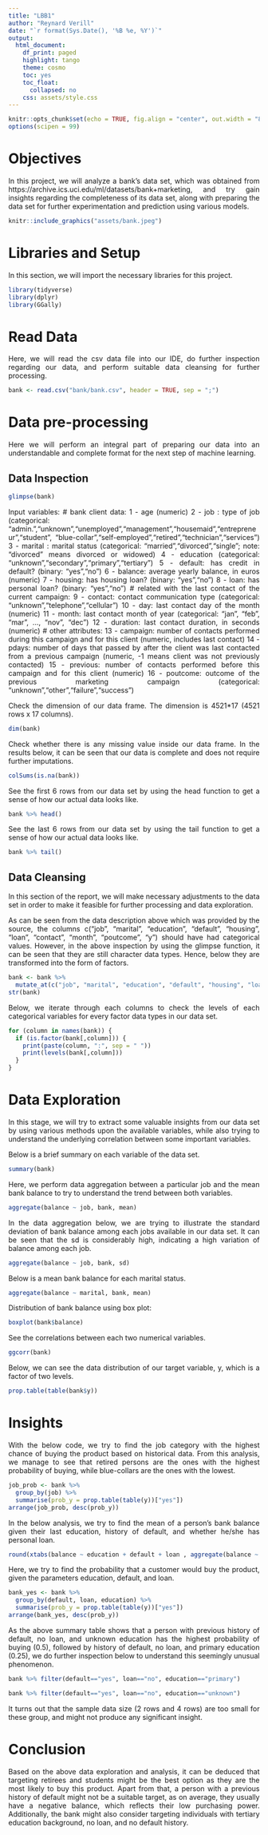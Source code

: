```yaml
---
title: "LBB1"
author: "Reynard Verill"
date: "`r format(Sys.Date(), '%B %e, %Y')`"
output: 
  html_document:
    df_print: paged
    highlight: tango
    theme: cosmo
    toc: yes
    toc_float:
      collapsed: no
    css: assets/style.css
---
```



```r
knitr::opts_chunk$set(echo = TRUE, fig.align = "center", out.width = "80%")
options(scipen = 99)
```


<style>
body {
text-align: justify}
</style>

# Objectives

In this project, we will analyze a bank's data set, which was obtained from https://archive.ics.uci.edu/ml/datasets/bank+marketing, and try gain insights regarding the completeness of its data set, along with preparing the data set for further experimentation and prediction using various models.

```r
knitr::include_graphics("assets/bank.jpeg")
```

# Libraries and Setup

In this section, we will import the necessary libraries for this project.

```r
library(tidyverse)
library(dplyr)
library(GGally)
```

# Read Data

Here, we will read the csv data file into our IDE, do further inspection regarding our data, and perform suitable data cleansing for further processing.

```r
bank <- read.csv("bank/bank.csv", header = TRUE, sep = ";")
```

# Data pre-processing

Here we will perform an integral part of preparing our data into an understandable and complete format for the next step of machine learning.

## Data Inspection

```r
glimpse(bank)
```

Input variables:
   # bank client data:
   1 - age (numeric)
   2 - job : type of job (categorical: "admin.","unknown","unemployed","management","housemaid","entrepreneur","student",
                                       "blue-collar","self-employed","retired","technician","services") 
   3 - marital : marital status (categorical: "married","divorced","single"; note: "divorced" means divorced or widowed)
   4 - education (categorical: "unknown","secondary","primary","tertiary")
   5 - default: has credit in default? (binary: "yes","no")
   6 - balance: average yearly balance, in euros (numeric) 
   7 - housing: has housing loan? (binary: "yes","no")
   8 - loan: has personal loan? (binary: "yes","no")
   # related with the last contact of the current campaign:
   9 - contact: contact communication type (categorical: "unknown","telephone","cellular") 
  10 - day: last contact day of the month (numeric)
  11 - month: last contact month of year (categorical: "jan", "feb", "mar", ..., "nov", "dec")
  12 - duration: last contact duration, in seconds (numeric)
   # other attributes:
  13 - campaign: number of contacts performed during this campaign and for this client (numeric, includes last contact)
  14 - pdays: number of days that passed by after the client was last contacted from a previous campaign (numeric, -1 means client was not previously contacted)
  15 - previous: number of contacts performed before this campaign and for this client (numeric)
  16 - poutcome: outcome of the previous marketing campaign (categorical: "unknown","other","failure","success")

Check the dimension of our data frame. The dimension is 4521*17 (4521 rows x 17 columns).
```r
dim(bank)
```

Check whether there is any missing value inside our data frame. In the results below, it can be seen that our data is complete and does not require further imputations.
```r
colSums(is.na(bank))
```

See the first 6 rows from our data set by using the head function to get a sense of how our actual data looks like.
```r
bank %>% head()
```

See the last 6 rows from our data set by using the tail function to get a sense of how our actual data looks like.
```r
bank %>% tail()
```

## Data Cleansing

In this section of the report, we will make necessary adjustments to the data set in order to make it feasible for further processing and data exploration.

As can be seen from the data description above which was provided by the source, the columns c("job", "marital", "education", "default", "housing", "loan", "contact", "month", "poutcome", "y") should have had categorical values. However, in the above inspection by using the glimpse function, it can be seen that they are still character data types. Hence, below they are transformed into the form of factors.
```r
bank <- bank %>% 
  mutate_at(c("job", "marital", "education", "default", "housing", "loan", "contact", "month", "poutcome", "y"), as.factor)
str(bank)
```

Below, we iterate through each columns to check the levels of each categorical variables for every factor data types in our data set.
```r
for (column in names(bank)) {
  if (is.factor(bank[,column])) {
    print(paste(column, ":", sep = " "))
    print(levels(bank[,column]))
  }
}
```

# Data Exploration

In this stage, we will try to extract some valuable insights from our data set by using various methods upon the available variables, while also trying to understand the underlying correlation between some important variables.

Below is a brief summary on each variable of the data set.
```r
summary(bank)
```

Here, we perform data aggregation between a particular job and the mean bank balance to try to understand the trend between both variables.
```r
aggregate(balance ~ job, bank, mean)
```

In the data aggregation below, we are trying to illustrate the standard deviation of bank balance among each jobs available in our data set. It can be seen that the sd is considerably high, indicating a high variation of balance among each job.
```r
aggregate(balance ~ job, bank, sd)
```

Below is a mean bank balance for each marital status.
```r
aggregate(balance ~ marital, bank, mean)
```

Distribution of bank balance using box plot:
```r
boxplot(bank$balance)
```

See the correlations between each two numerical variables.
```r
ggcorr(bank)
```

Below, we can see the data distribution of our target variable, y, which is a factor of two levels.
```r
prop.table(table(bank$y))
```

# Insights

With the below code, we try to find the job category with the highest chance of buying the product based on historical data. From this analysis, we manage to see that retired persons are the ones with the highest probability of buying, while blue-collars are the ones with the lowest.
```r
job_prob <- bank %>%
  group_by(job) %>% 
  summarise(prob_y = prop.table(table(y))["yes"])
arrange(job_prob, desc(prob_y))
```

In the below analysis, we try to find the mean of a person's bank balance given their last education, history of default, and whether he/she has personal loan.
```r
round(xtabs(balance ~ education + default + loan , aggregate(balance ~ education + default + loan, bank, mean)),2)
```


Here, we try to find the probability that a customer would buy the product, given the parameters education, default, and loan.
```r
bank_yes <- bank %>% 
  group_by(default, loan, education) %>% 
  summarise(prob_y = prop.table(table(y))["yes"])
arrange(bank_yes, desc(prob_y))
```

As the above summary table shows that a person with previous history of default, no loan, and unknown education has the highest probability of buying (0.5), followed by history of default, no loan, and primary education (0.25), we do further inspection below to understand this seemingly unusual phenomenon.
```r
bank %>% filter(default=="yes", loan=="no", education=="primary")
```

```r
bank %>% filter(default=="yes", loan=="no", education=="unknown")
```

It turns out that the sample data size (2 rows and 4 rows) are too small for these group, and might not produce any significant insight.

# Conclusion

Based on the above data exploration and analysis, it can be deduced that targeting retirees and students might be the best option as they are the most likely to buy this product. Apart from that, a person with a previous history of default might not be a suitable target, as on average, they usually have a negative balance, which reflects their low purchasing power. Additionally, the bank might also consider targeting individuals with tertiary education background, no loan, and no default history.